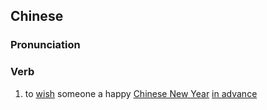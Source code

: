 ==Chinese==
{{zh-forms|type=12}}

===Pronunciation===
{{zh-pron
|m=bàizǎonián
|cat=v
}}

===Verb===
{{zh-verb}}

# to [[wish]] someone a happy [[Chinese New Year]] [[in advance]]